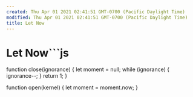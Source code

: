 ```yaml
---
created: Thu Apr 01 2021 02:41:51 GMT-0700 (Pacific Daylight Time)
modified: Thu Apr 01 2021 02:41:51 GMT-0700 (Pacific Daylight Time)
title: Let Now
---
```

# Let Now```js

function close(ignorance) {
  let moment = null;
  while (ignorance) {
    ignorance--;
  }
  return 1;
}

function open(kernel) {
  let moment = moment.now;
}
```
